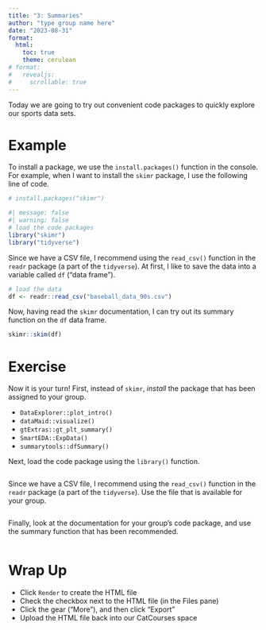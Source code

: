 ```yaml
---
title: "3: Summaries"
author: "type group name here"
date: "2023-08-31"
format:
  html:
    toc: true
    theme: cerulean
# format:
#   revealjs:
#     scrollable: true
---
```


Today we are going to try out convenient code packages to quickly explore our sports data sets.

# Example

To install a package, we use the `install.packages()` function in the console.  For example, when I want to install the `skimr` package, I use the following line of code.

```r
# install.packages("skimr")
```

```r
#| message: false
#| warning: false
# load the code packages
library("skimr")
library("tidyverse")
```

Since we have a CSV file, I recommend using the `read_csv()` function in the `readr` package (a part of the `tidyverse`).  At first, I like to save the data into a variable called `df` ("data frame").

```r
# load the data
df <- readr::read_csv("baseball_data_90s.csv")
```

Now, having read the `skimr` documentation, I can try out its summary function on the `df` data frame.

```r
skimr::skim(df)
```


# Exercise

Now it is your turn!  First, instead of `skimr`, *install* the package that has been assigned to your group.

* `DataExplorer::plot_intro()`
* `dataMaid::visualize()`
* `gtExtras::gt_plt_summary()`
* `SmartEDA::ExpData()`
* `summarytools::dfSummary()`

Next, load the code package using the `library()` function.

```r

```

Since we have a CSV file, I recommend using the `read_csv()` function in the `readr` package (a part of the `tidyverse`).  Use the file that is available for your group.

```r

```

Finally, look at the documentation for your group's code package, and use the summary function that has been recommended.

```r

```

# Wrap Up

* Click `Render` to create the HTML file
* Check the checkbox next to the HTML file (in the Files pane)
* Click the gear ("More"), and then click "Export"
* Upload the HTML file back into our CatCourses space